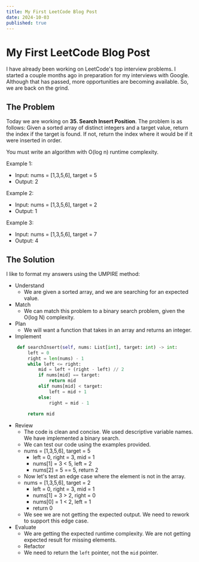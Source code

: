 ```yaml
---
title: My First LeetCode Blog Post 
date: 2024-10-03
published: true
---
```


# My First LeetCode Blog Post
I have already been working on LeetCode's top interview problems. I started a couple months ago
in preparation for my interviews with Google. Although that has passed, more opportunities are becoming available.
So, we are back on the grind.
## The Problem
Today we are working on **35. Search Insert Position**. The problem is as follows:
Given a sorted array of distinct integers and a target value, return the index if the target is found. If not, return the index where it would be if it were inserted in order.

You must write an algorithm with O(log n) runtime complexity.

Example 1:
* Input: nums = [1,3,5,6], target = 5
* Output: 2

Example 2:
* Input: nums = [1,3,5,6], target = 2
* Output: 1

Example 3:
* Input: nums = [1,3,5,6], target = 7
* Output: 4

## The Solution
I like to format my answers using the UMPIRE method:
* Understand
    * We are given a sorted array, and we are searching for an expected value.
* Match
    * We can match this problem to a binary search problem, given the O(log N) complexity.
* Plan
    * We will want a function that takes in an array and returns an integer.
* Implement
``` python
    def searchInsert(self, nums: List[int], target: int) -> int:
        left = 0
        right = len(nums) - 1
        while left <= right:
            mid = left + (right - left) // 2
            if nums[mid] == target:
                return mid
            elif nums[mid] < target:
                left = mid + 1
            else:
                right = mid - 1
        
        return mid
```
* Review
    * The code is clean and concise. We used descriptive variable names. We have implemented a binary search.
    * We can test our code using the examples provided.
    * nums = [1,3,5,6], target = 5
        * left = 0, right = 3, mid = 1
        * nums[1] = 3 < 5, left = 2
        * nums[2] = 5 == 5, return 2
    * Now let's test an edge case where the element is not in the array.
    * nums = [1,3,5,6], target = 2
        * left = 0, right = 3, mid = 1
        * nums[1] = 3 > 2, right = 0
        * nums[0] = 1 < 2, left = 1
        * return 0
    * We see we are not getting the expected output. We need to rework to support this edge case.
* Evaluate
    * We are getting the expected runtime complexity. We are not getting expected result for missing elements.
    * Refactor
    * We need to return the `left` pointer, not the `mid` pointer.
